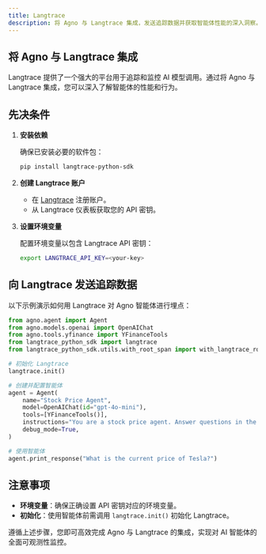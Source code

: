 ```yaml
---
title: Langtrace
description: 将 Agno 与 Langtrace 集成，发送追踪数据并获取智能体性能的深入洞察。
---
```

## 将 Agno 与 Langtrace 集成

Langtrace 提供了一个强大的平台用于追踪和监控 AI 模型调用。通过将 Agno 与 Langtrace 集成，您可以深入了解智能体的性能和行为。

## 先决条件

1. **安装依赖**

   确保已安装必要的软件包：

   ```bash
   pip install langtrace-python-sdk
   ```

2. **创建 Langtrace 账户**

   - 在 [Langtrace](https://app.langtrace.ai/) 注册账户。
   - 从 Langtrace 仪表板获取您的 API 密钥。

3. **设置环境变量**

   配置环境变量以包含 Langtrace API 密钥：

   ```bash
   export LANGTRACE_API_KEY=<your-key>
   ```

## 向 Langtrace 发送追踪数据

以下示例演示如何用 Langtrace 对 Agno 智能体进行埋点：

```python
from agno.agent import Agent
from agno.models.openai import OpenAIChat
from agno.tools.yfinance import YFinanceTools
from langtrace_python_sdk import langtrace
from langtrace_python_sdk.utils.with_root_span import with_langtrace_root_span

# 初始化 Langtrace
langtrace.init()

# 创建并配置智能体
agent = Agent(
    name="Stock Price Agent",
    model=OpenAIChat(id="gpt-4o-mini"),
    tools=[YFinanceTools()],
    instructions="You are a stock price agent. Answer questions in the style of a stock analyst.",
    debug_mode=True,
)

# 使用智能体
agent.print_response("What is the current price of Tesla?")
```

## 注意事项

- **环境变量**：确保正确设置 API 密钥对应的环境变量。
- **初始化**：使用智能体前需调用 `langtrace.init()` 初始化 Langtrace。

遵循上述步骤，您即可高效完成 Agno 与 Langtrace 的集成，实现对 AI 智能体的全面可观测性监控。